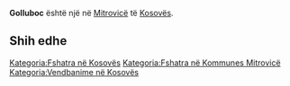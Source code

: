 {{Fshat në 
 | Emri                = Golluboc
 | EmriAlt                = 
 | NAME_SHORT_FORM=      
 | NAME_GENERIC=      
 | NAME_SORT_NAME_RO=      GOLLUBOC
 | FULL_NAME_RO = Golluboc
 | FULL_NAME_ND_RO=Golluboc
 | SORT_NAME_RG=GOLLUBOC
 | FULL_NAME_RG=Golluboc
 | FULL_NAME_ND_RG=Golluboc
 | SRP_NAME_SHORT_FORM=      
 | SRP_NAME_GENERIC=      
 | SRP_NAME_SORT_NAME_RO=      
 | SRP_FULL_NAME_RO = 
 | SRP_FULL_NAME_ND_RO=
 | SRP_SORT_NAME_RG=
 | SRP_FULL_NAME_RG=
 | SRP_FULL_NAME_ND_RG=
 | Emri (Rasa dhanore) = 
 | Figura              = 
 | Shteti              = Kosovo
 | Komuna              = Mitrovicë
 | Kodi postar         = 
 | Sipërfaqja          = 

 | Popullsia           = 

 | Regj. i popullsisë  = 
 | Dend. e popullsisë  = 
 | Faqja zyrtare       = 
 <!--- Koordinatat ----> 
 | Gjerësia            = 42.6
 | Gjatësia            = 20.783333
 | Lartësia            = 
}}
'''Golluboc''' është një [[]] në [[Mitrovicë]] të [[Kosovës]].

<!-- == Gjeografia == -->
<!-- == Historia == -->
<!-- == Demografia == -->
== Shih edhe ==
{{Komuna Mitrovicë}}
{{Kosovo-Administrata-Cung}}

[[Kategoria:Fshatra në Kosovës]]
[[Kategoria:Fshatra në Kommunes Mitrovicë]]
[[Kategoria:Vendbanime në Kosovës]]